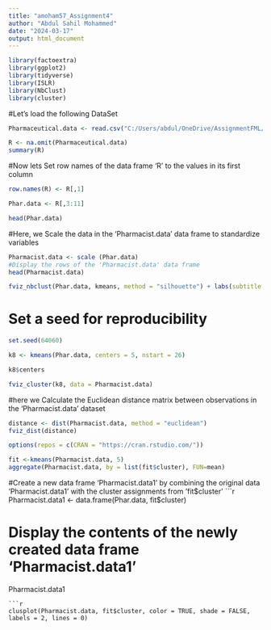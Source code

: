 ---
title: "amoham57_Assignment4"
author: "Abdul Sahil Mohammed"
date: "2024-03-17"
output: html_document
---
```{r}
library(factoextra)
library(ggplot2)
library(tidyverse)
library(ISLR)
library(NbClust)
library(cluster)
```
#Let's load the following DataSet 
```{r}
Pharmaceutical.data <- read.csv("C:/Users/abdul/OneDrive/AssignmentFML/Pharmaceuticals.csv")
```


```{r}
R <- na.omit(Pharmaceutical.data)
summary(R)
```
#Now lets Set row names of the data frame 'R' to the values in its first column
```{r}
row.names(R) <- R[,1]

Phar.data <- R[,3:11]

head(Phar.data)
```
#Here, we Scale the data in the 'Pharmacist.data' data frame to standardize variables
```{r}

Pharmacist.data <- scale (Phar.data)
#Display the rows of the 'Pharmacist.data' data frame
head(Pharmacist.data)
```

```{r}
fviz_nbclust(Phar.data, kmeans, method = "silhouette") + labs(subtitle = "silhouette Method")

```
# Set a seed for reproducibility
```{r}

set.seed(64060)

k8 <- kmeans(Phar.data, centers = 5, nstart = 26)

k8$centers
```

```{r}
fviz_cluster(k8, data = Pharmacist.data)
```
#here we Calculate the Euclidean distance matrix between observations in the 'Pharmacist.data' dataset
```{r}

distance <- dist(Pharmacist.data, method = "euclidean")
fviz_dist(distance)
```
```{r}
options(repos = c(CRAN = "https://cran.rstudio.com/"))
```

```{r}
fit <-kmeans(Pharmacist.data, 5)
aggregate(Pharmacist.data, by = list(fit$cluster), FUN=mean)
```
#Create a new data frame 'Pharmacist.data1' by combining the original data 'Pharmacist.data1' with the cluster assignments from 'fit$cluster'
```{r}
Pharmacist.data1 <- data.frame(Phar.data, fit$cluster)

# Display the contents of the newly created data frame 'Pharmacist.data1'
Pharmacist.data1
```
```{r}
clusplot(Pharmacist.data, fit$cluster, color = TRUE, shade = FALSE, labels = 2, lines = 0)
```




